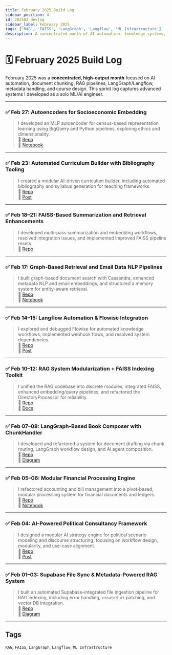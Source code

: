 ```yaml
---
title: February 2025 Build Log
sidebar_position: 4
id: 202502_devlog
sidebar_label: February 2025
tags: ['RAG', 'FAISS', 'LangGraph', 'Langflow', 'ML Infrastructure']
description: A concentrated month of AI automation, knowledge systems, and education tooling, demonstrating advanced system design and modular deployment skills.
---
```



<Head>
	<script type="application/ld+json">
		{`{
      "@context": "https://schema.org",
      "@type": "BlogPosting",
        "headline": "February 2025 Build Log",
        "description": "A concentrated month of AI automation, knowledge systems, and education tooling, demonstrating advanced system design and modular deployment skills.",
        "author": {
          "@type": "Person",
          "name": "Matías Iglesias"
        },
        "datePublished": "2025-02-01",
        "dateModified": "2025-02-28",
        "url": "https://main.matuteiglesias.link/docs/BuildLog/202502_devlog",
        "publisher": {
          "@type": "Organization",
          "name": "Matías Iglesias",
          "logo": {
            "@type": "ImageObject",
            "url": "https://main.matuteiglesias.link/icons/android-icon-192x192.png"
          }
        },
        "keywords": ["RAG", "FAISS", "LangGraph", "Langflow", "ML Infrastructure"]
    }`}
	</script>
</Head>

# 🗓️ February 2025 Build Log

February 2025 was a **concentrated, high-output month** focused on AI automation, document chunking, RAG pipelines, LangGraph/Langflow, metadata handling, and course design. This sprint log captures advanced systems I developed as a solo ML/AI engineer.

---

### ✅ Feb 27: Autoencoders for Socioeconomic Embedding

> I developed an MLP autoencoder for census-based representation learning using BigQuery and Python pipelines, exploring ethics and dimensionality.  
> 🔗 [Repo](/repos/socioeconomic-embedding-autoencoders/)  
> 🔗 [Notebook](/repos/socioeconomic-embedding-autoencoders/census_autoencoder.ipynb)

---

### ✅ Feb 23: Automated Curriculum Builder with Bibliography Tooling

> I created a modular AI-driven curriculum builder, including automated bibliography and syllabus generation for teaching frameworks.  
> 🔗 [Repo](/repos/ai-course-builder/)  
> 🔗 [Post](https://example.com/designing-courses-with-ai-support)

---

### ✅ Feb 18–21: FAISS-Based Summarization and Retrieval Enhancements

> I developed multi-pass summarization and embedding workflows, resolved integration issues, and implemented improved FAISS pipeline resets.  
> 🔗 [Repo](/repos/faiss-text-summary-engine/)

---

### ✅ Feb 17: Graph-Based Retrieval and Email Data NLP Pipelines

> I built graph-based document search with Cassandra, enhanced metadata NLP and email embeddings, and structured a memory system for entity-aware retrieval.  
> 🔗 [Repo](/repos/graph-nlp-retrieval/)  
> 🔗 [Notebook](/repos/graph-nlp-retrieval/email_graph_memory.ipynb)

---

### ✅ Feb 14–15: Langflow Automation & Flowise Integration

> I explored and debugged Flowise for automated knowledge workflows, implemented webhook flows, and resolved system dependencies.  
> 🔗 [Repo](/repos/flowise-pipeline/)  
> 🔗 [Post](https://example.com/agent-ux-langflow-flowise)

---

### ✅ Feb 10–12: RAG System Modularization + FAISS Indexing Toolkit

> I unified the RAG codebase into discrete modules, integrated FAISS, enhanced embedding/query pipelines, and refactored the DirectoryProcessor for reliability.  
> 🔗 [Repo](/repos/rag-modular/)  
> 🔗 [Docs](/repos/rag-modular/rag_modular_architecture.md)

---

### ✅ Feb 07–08: LangGraph-Based Book Composer with ChunkHandler

> I developed and refactored a system for document drafting via chunk routing, LangGraph workflow design, and AI agent composition.  
> 🔗 [Repo](/repos/langgraph-book-compiler/)  
> 🔗 [Diagram](/repos/langgraph-book-compiler/chunk-agent-flow.png)

---

### ✅ Feb 05–06: Modular Financial Processing Engine

> I refactored accounting and bill management into a pivot-based, modular processing system for financial documents and ledgers.  
> 🔗 [Repo](/repos/finance-pipeline/)  
> 🔗 [Notebook](/repos/finance-pipeline/bills_to_reports.ipynb)

---

### ✅ Feb 04: AI-Powered Political Consultancy Framework

> I designed a modular AI strategy engine for political scenario modeling and discourse structuring, focusing on workflow design, modularity, and use-case alignment.  
> 🔗 [Repo](/repos/ai-political-strategy/)  
> 🔗 [Post](https://example.com/designing-ai-tooling-for-political-praxis)

---

### ✅ Feb 01–03: Supabase File Sync & Metadata-Powered RAG System

> I built an automated Supabase-integrated file ingestion pipeline for RAG indexing, including error handling, `created_at` patching, and vector DB integration.  
> 🔗 [Repo](/repos/rag-supabase-file-sync/)  
> 🔗 [Diagram](/repos/rag-supabase-file-sync/file-to-vector-pipeline.png)

---

## Tags

`RAG`, `FAISS`, `LangGraph`, `Langflow`, `ML Infrastructure`
